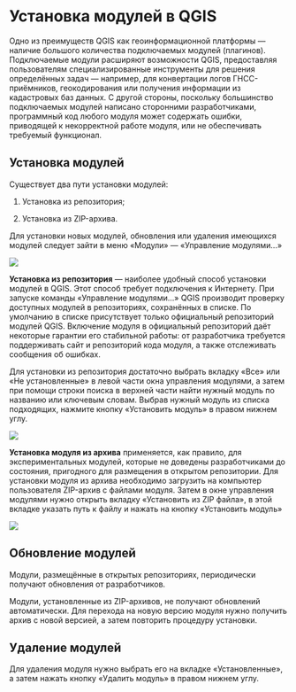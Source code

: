 # Установка модулей в QGIS {#manual-plugins}

Одно из преимуществ QGIS как геоинформационной платформы — наличие большого количества подключаемых модулей (плагинов). Подключаемые модули расширяют возможности QGIS, предоставляя пользователям специализированные инструменты для решения определённых задач — например, для конвертации логов ГНСС-приёмников, геокодирования или получения информации из кадастровых баз данных. С другой стороны, поскольку большинство подключаемых модулей написано сторонними разработчиками, программный код любого модуля может содержать ошибки, приводящей к некорректной работе модуля, или не обеспечивать требуемый функционал.

## Установка модулей {#manual-plugins-install}

Существует два пути установки модулей:

1. Установка из репозитория;

2. Установка из ZIP-архива.

Для установки новых модулей, обновления или удаления имеющихся модулей следует зайти в меню «Модули» — «Управление модулями...»

![](images/Man02_InstallModules/Modules01.png)

**Установка из репозитория** — наиболее удобный способ установки модулей в QGIS. Этот способ требует подключения к Интернету. При запуске команды «Управление модулями...» QGIS производит проверку доступных модулей в репозиториях, сохранённых в списке. По умолчанию в списке присутствует только официальный репозиторий модулей QGIS. Включение модуля в официальный репозиторий даёт некоторые гарантии его стабильной работы: от разработчика требуется поддерживать сайт и репозиторий кода модуля, а также отслеживать сообщения об ошибках.

Для установки из репозитория достаточно выбрать вкладку «Все» или «Не установленные» в левой части окна управления модулями, а затем при помощи строки поиска в верхней части найти нужный модуль по названию или ключевым словам. Выбрав нужный модуль из списка подходящих, нажмите кнопку «Установить модуль» в правом нижнем углу.

![](images/Man02_InstallModules/Modules02.png)

**Установка модуля из архива** применяется, как правило, для экспериментальных модулей, которые не доведены разработчиками до состояния, пригодного для размещения в открытом репозитории. 
Для установки модуля из архива необходимо загрузить на компьютер пользователя ZIP-архив с файлами модуля. Затем в окне управления модулями нужно открыть вкладку «Установить из ZIP файла», в этой вкладке указать путь к файлу и нажать на кнопку «Установить модуль»

![](images/Man02_InstallModules/Modules03.png)

## Обновление модулей {#manual-plugins-update}

Модули, размещённые в открытых репозиториях, периодически получают обновления от разработчиков.

Модули, установленные из ZIP-архивов, не получают обновлений автоматически. Для перехода на новую версию модуля нужно получить архив с новой версией, а затем повторить процедуру установки.

## Удаление модулей {#manual-plugins-uninstall}

Для удаления модуля нужно выбрать его на вкладке «Установленные», а затем нажать кнопку «Удалить модуль» в правом нижнем углу.